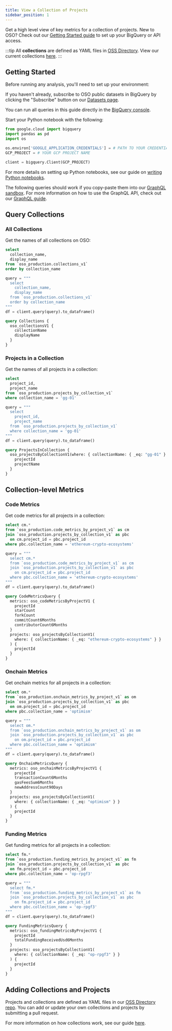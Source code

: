 ```yaml
---
title: View a Collection of Projects
sidebar_position: 1
---
```



Get a high level view of key metrics for a collection of projects. New to OSO? Check out our [Getting Started guide](../get-started/index.md) to set up your BigQuery or API access.

:::tip
All **collections** are defined as YAML files in [OSS Directory](https://github.com/opensource-observer/oss-directory). View our current collections [here](https://github.com/opensource-observer/oss-directory/tree/main/data/collections).
:::

## Getting Started

Before running any analysis, you'll need to set up your environment:

<Tabs>
<TabItem value="sql" label="SQL">

If you haven't already, subscribe to OSO public datasets in BigQuery by clicking the "Subscribe" button on our [Datasets page](../integrate/datasets/#oso-production-pipeline).

You can run all queries in this guide directly in the [BigQuery console](https://console.cloud.google.com/bigquery).

</TabItem>
<TabItem value="python" label="Python">

Start your Python notebook with the following:

```python
from google.cloud import bigquery
import pandas as pd
import os

os.environ['GOOGLE_APPLICATION_CREDENTIALS'] = # PATH TO YOUR CREDENTIALS JSON
GCP_PROJECT = # YOUR GCP PROJECT NAME

client = bigquery.Client(GCP_PROJECT)
```

For more details on setting up Python notebooks, see our guide on [writing Python notebooks](../guides/notebooks/index.mdx).

</TabItem>
<TabItem value="graphql" label="GraphQL">

The following queries should work if you copy-paste them into our [GraphQL sandbox](https://www.opensource.observer/graphql). For more information on how to use the GraphQL API, check out our [GraphQL guide](../integrate/api.md).

</TabItem>
</Tabs>

## Query Collections

### All Collections

Get the names of all collections on OSO:

<Tabs>
<TabItem value="sql" label="SQL">

```sql
select
  collection_name,
  display_name
from `oso_production.collections_v1`
order by collection_name
```

</TabItem>
<TabItem value="python" label="Python">

```python
query = """
  select
    collection_name,
    display_name
  from `oso_production.collections_v1`
  order by collection_name
"""
df = client.query(query).to_dataframe()
```

</TabItem>
<TabItem value="graphql" label="GraphQL">

```graphql
query Collections {
  oso_collectionsV1 {
    collectionName
    displayName
  }
}
```

</TabItem>
</Tabs>

### Projects in a Collection

Get the names of all projects in a collection:

<Tabs>
<TabItem value="sql" label="SQL">

```sql
select
  project_id,
  project_name
from `oso_production.projects_by_collection_v1`
where collection_name = 'gg-01'
```

</TabItem>
<TabItem value="python" label="Python">

```python
query = """
  select
    project_id,
    project_name
  from `oso_production.projects_by_collection_v1`
  where collection_name = 'gg-01'
"""
df = client.query(query).to_dataframe()
```

</TabItem>
<TabItem value="graphql" label="GraphQL">

```graphql
query ProjectsInCollection {
  oso_projectsByCollectionV1(where: { collectionName: { _eq: "gg-01" } }) {
    projectId
    projectName
  }
}
```

</TabItem>
</Tabs>

## Collection-level Metrics

### Code Metrics

Get code metrics for all projects in a collection:

<Tabs>
<TabItem value="sql" label="SQL">

```sql
select cm.*
from `oso_production.code_metrics_by_project_v1` as cm
join `oso_production.projects_by_collection_v1` as pbc
  on cm.project_id = pbc.project_id
where pbc.collection_name = 'ethereum-crypto-ecosystems'
```

</TabItem>
<TabItem value="python" label="Python">

```python
query = """
  select cm.*
  from `oso_production.code_metrics_by_project_v1` as cm
  join `oso_production.projects_by_collection_v1` as pbc
    on cm.project_id = pbc.project_id
  where pbc.collection_name = 'ethereum-crypto-ecosystems'
"""
df = client.query(query).to_dataframe()
```

</TabItem>
<TabItem value="graphql" label="GraphQL">

```graphql
query CodeMetricsQuery {
  metrics: oso_codeMetricsByProjectV1 {
    projectId
    starCount
    forkCount
    commitCount6Months
    contributorCount6Months
  }
  projects: oso_projectsByCollectionV1(
    where: { collectionName: { _eq: "ethereum-crypto-ecosystems" } }
  ) {
    projectId
  }
}
```

</TabItem>
</Tabs>

### Onchain Metrics

Get onchain metrics for all projects in a collection:

<Tabs>
<TabItem value="sql" label="SQL">

```sql
select om.*
from `oso_production.onchain_metrics_by_project_v1` as om
join `oso_production.projects_by_collection_v1` as pbc
  on om.project_id = pbc.project_id
where pbc.collection_name = 'optimism'
```

</TabItem>
<TabItem value="python" label="Python">

```python
query = """
  select om.*
  from `oso_production.onchain_metrics_by_project_v1` as om
  join `oso_production.projects_by_collection_v1` as pbc
    on om.project_id = pbc.project_id
  where pbc.collection_name = 'optimism'
"""
df = client.query(query).to_dataframe()
```

</TabItem>
<TabItem value="graphql" label="GraphQL">

```graphql
query OnchainMetricsQuery {
  metrics: oso_onchainMetricsByProjectV1 {
    projectId
    transactionCount6Months
    gasFeesSum6Months
    newAddressCount90Days
  }
  projects: oso_projectsByCollectionV1(
    where: { collectionName: { _eq: "optimism" } }
  ) {
    projectId
  }
}
```

</TabItem>
</Tabs>

### Funding Metrics

Get funding metrics for all projects in a collection:

<Tabs>
<TabItem value="sql" label="SQL">

```sql
select fm.*
from `oso_production.funding_metrics_by_project_v1` as fm
join `oso_production.projects_by_collection_v1` as pbc
  on fm.project_id = pbc.project_id
where pbc.collection_name = 'op-rpgf3'
```

</TabItem>
<TabItem value="python" label="Python">

```python
query = """
  select fm.*
  from `oso_production.funding_metrics_by_project_v1` as fm
  join `oso_production.projects_by_collection_v1` as pbc
    on fm.project_id = pbc.project_id
  where pbc.collection_name = 'op-rpgf3'
"""
df = client.query(query).to_dataframe()
```

</TabItem>
<TabItem value="graphql" label="GraphQL">

```graphql
query FundingMetricsQuery {
  metrics: oso_fundingMetricsByProjectV1 {
    projectId
    totalFundingReceivedUsd6Months
  }
  projects: oso_projectsByCollectionV1(
    where: { collectionName: { _eq: "op-rpgf3" } }
  ) {
    projectId
  }
}
```

</TabItem>
</Tabs>

## Adding Collections and Projects

Projects and collections are defined as YAML files in our [OSS Directory repo](https://github.com/opensource-observer/oss-directory). You can add or update your own collections and projects by submitting a pull request.

For more information on how collections work, see our guide [here](../guides/oss-directory/collection.md).
